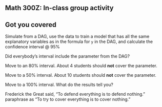 ## Math 300Z: In-class group activity

## Got you covered

Simulate from a DAG, use the data to train a model that has all the same explanatory variables as in the formula for `y` in the DAG, and calculate the confidence interval @ 95% 

Did everybody's interval include the parameter from the DAG?

Move to an 80% interval. About 4 students should **not** cover the parameter.

Move to a 50% interval. About 10 students should **not** cover the parameter.

Move to a 100% interval. What do the results tell you? 

Frederick the Great said, "To defend everything is to defend nothing." paraphrase as "To try to cover everything is to cover nothing."

